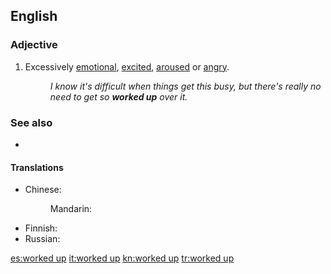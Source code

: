 ==English==

===Adjective===
{{en-adj}}

# {{lb|en|idiomatic|informal}} Excessively [[emotional]], [[excited]], [[aroused]] or [[angry]].
#: ''I know it's difficult when things get this busy, but there's really no need to get so '''worked up''' over it.''

===See also===
* {{l|en|psyched up}}

====Translations====
{{trans-top|excessively emotional}}
* Chinese: 
*: Mandarin: {{t-needed|cmn}}
{{trans-mid}}
* Finnish: {{t+|fi|kiihtynyt}}
* Russian: {{t-needed|ru}}
{{trans-bottom}}

[[es:worked up]]
[[it:worked up]]
[[kn:worked up]]
[[tr:worked up]]